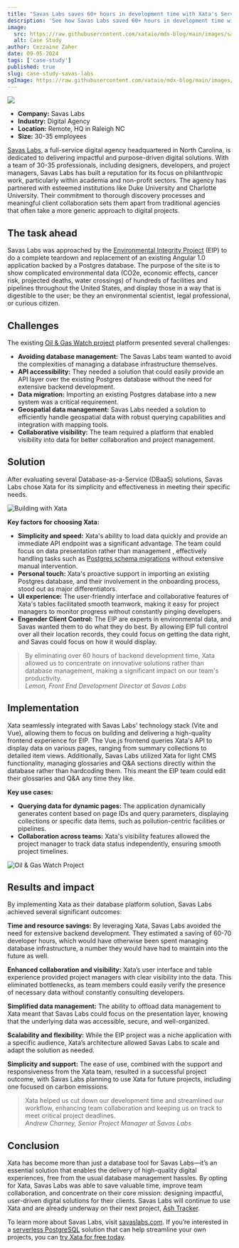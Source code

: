 ```yaml
---
title: "Savas Labs saves 60+ hours in development time with Xata's Serverless Postgres"
description: 'See how Savas Labs saved 60+ hours in development time with Xata’s serverless Postgres solution, improving database management and accelerating digital projects for clients like the Environmental Integrity Project.'
image:
  src: https://raw.githubusercontent.com/xataio/mdx-blog/main/images/sava-labs-case-study-og.png
  alt: Case Study
author: Cezzaine Zaher
date: 09-05-2024
tags: ['case-study']
published: true
slug: case-study-savas-labs
ogImage: https://raw.githubusercontent.com/xataio/mdx-blog/main/images/sava-labs-case-study-og@2x.png
---
```


![](/images/savas-labs-case-study-hero@2x.png)

- **Company:** Savas Labs
- **Industry:** Digital Agency
- **Location:** Remote, HQ in Raleigh NC
- **Size:** 30-35 employees

[Savas Labs](https://savaslabs.com/), a full-service digital agency headquartered in North Carolina, is dedicated to delivering impactful and purpose-driven digital solutions. With a team of 30-35 professionals, including designers, developers, and project managers, Savas Labs has built a reputation for its focus on philanthropic work, particularly within academia and non-profit sectors. The agency has partnered with esteemed institutions like Duke University and Charlotte University. Their commitment to thorough discovery processes and meaningful client collaboration sets them apart from traditional agencies that often take a more generic approach to digital projects.

## The task ahead

Savas Labs was approached by the [Environmental Integrity Project](https://environmentalintegrity.org/) (EIP) to do a complete teardown and replacement of an existing Angular 1.0 application backed by a Postgres database. The purpose of the site is to show complicated environmental data (CO2e, economic effects, cancer risk, projected deaths, water crossings) of hundreds of facilities and pipelines throughout the United States, and display those in a way that is digestible to the user; be they an environmental scientist, legal professional, or curious citizen.

## Challenges

The existing [Oil & Gas Watch project](https://oilandgaswatch.org/) platform presented several challenges:

- **Avoiding database management:** The Savas Labs team wanted to avoid the complexities of managing a database infrastructure themselves.
- **API accessibility:** They needed a solution that could easily provide an API layer over the existing Postgres database without the need for extensive backend development.
- **Data migration:** Importing an existing Postgres database into a new system was a critical requirement.
- **Geospatial data management:** Savas Labs needed a solution to efficiently handle geospatial data with robust querying capabilities and integration with mapping tools.
- **Collaborative visibility:** The team required a platform that enabled visibility into data for better collaboration and project management.

## Solution

After evaluating several Database-as-a-Service (DBaaS) solutions, Savas Labs chose Xata for its simplicity and effectiveness in meeting their specific needs.

![Building with Xata](/images/savas-xata-table.png)

**Key factors for choosing Xata:**

- **Simplicity and speed:** Xata's ability to load data quickly and provide an immediate API endpoint was a significant advantage. The team could focus on data presentation rather than management , effectively handling tasks such as [Postgres schema migrations](https://xata.io/schema-migrations) without extensive manual intervention.
- **Personal touch:** Xata's proactive support in importing an existing Postgres database, and their involvement in the onboarding process, stood out as major differentiators.
- **UI experience:** The user-friendly interface and collaborative features of Xata's tables facilitated smooth teamwork, making it easy for project managers to monitor progress without constantly pinging developers.
- **Engender Client Control:** The EIP are experts in environmental data, and Savas wanted them to do what they do best. By allowing EIP full control over all their location records, they could focus on getting the data right, and Savas could focus on how it would display.

> By eliminating over 60 hours of backend development time, Xata allowed us to concentrate on innovative solutions rather than database management, making a significant impact on our team's productivity.\
> _Lemon, Front End Development Director at Savas Labs_

## Implementation

Xata seamlessly integrated with Savas Labs' technology stack (Vite and Vue), allowing them to focus on building and delivering a high-quality frontend experience for EIP. The Vue.js frontend queries Xata's API to display data on various pages, ranging from summary collections to detailed item views. Additionally, Savas Labs utilized Xata for light CMS functionality, managing glossaries and Q\&A sections directly within the database rather than hardcoding them. This meant the EIP team could edit their glossaries and Q\&A any time they like.

**Key use cases:**

- **Querying data for dynamic pages:** The application dynamically generates content based on page IDs and query parameters, displaying collections or specific data items, such as pollution-centric facilities or pipelines.
- **Collaboration across teams:** Xata's visibility features allowed the project manager to track data status independently, ensuring smooth project timelines.

![Oil & Gas Watch Project](/images/oil-and-gas-watch.png)

## Results and impact

By implementing Xata as their database platform solution, Savas Labs achieved several significant outcomes:

**Time and resource savings:** By leveraging Xata, Savas Labs avoided the need for extensive backend development. They estimated a saving of 60-70 developer hours, which would have otherwise been spent managing database infrastructure, a number they would have had to maintain into the future as well.

**Enhanced collaboration and visibility:** Xata’s user interface and table experience provided project managers with clear visibility into the data. This eliminated bottlenecks, as team members could easily verify the presence of necessary data without constantly consulting developers.

**Simplified data management:** The ability to offload data management to Xata meant that Savas Labs could focus on the presentation layer, knowing that the underlying data was accessible, secure, and well-organized.

**Scalability and flexibility:** While the EIP project was a niche application with a specific audience, Xata’s architecture allowed Savas Labs to scale and adapt the solution as needed.

**Simplicity and support:** The ease of use, combined with the support and responsiveness from the Xata team, resulted in a successful project outcome, with Savas Labs planning to use Xata for future projects, including one focused on carbon emissions.

> Xata helped us cut down our development time and streamlined our workflow, enhancing team collaboration and keeping us on track to meet critical project deadlines.\
> _Andrew Charney, Senior Project Manager at Savas Labs_

## Conclusion

Xata has become more than just a database tool for Savas Labs—it’s an essential solution that enables the delivery of high-quality digital experiences, free from the usual database management hassles. By opting for Xata, Savas Labs was able to save valuable time, improve team collaboration, and concentrate on their core mission: designing impactful, user-driven digital solutions for their clients. Savas Labs will continue to use Xata and are already underway on their next project, [Ash Tracker](https://ashtracker.org/).

To learn more about Savas Labs, visit [savaslabs.com](http://savaslabs.com). If you’re interested in a [serverless PostgreSQL](https://xata.io/serverless-postgres) solution that can help streamline your own projects, you can [try Xata for free today](https://app.xata.io/signin?mode=signup).

